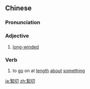 ==Chinese==
{{zh-forms}}

===Pronunciation===
{{zh-pron
|m=xùdāo,tl=y
|c=seoi5 dou1
|mn=qz:sìr-tho͘/xm:sù-tho/zz:sì-tho
|cat=a,v
}}

===Adjective===
{{zh-adj}}

# [[long-winded]]

===Verb===
{{zh-verb}}

# to [[go]] on at [[length]] [[about]] [[something]]

{{zh-cat|Advanced}}

[[ja:絮叨]]
[[zh:絮叨]]